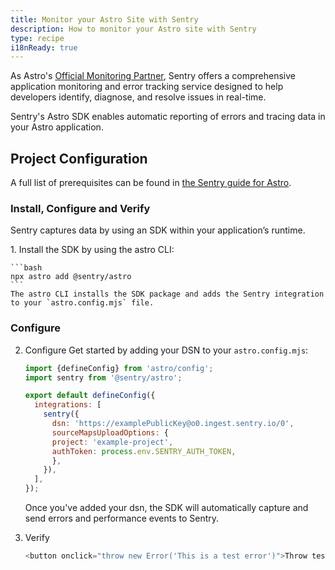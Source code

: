 ```yaml
---
title: Monitor your Astro Site with Sentry
description: How to monitor your Astro site with Sentry
type: recipe
i18nReady: true
---
```


As Astro's [Official Monitoring Partner](https://astro.build/blog/sentry-official-monitoring-partner/), Sentry offers a comprehensive application monitoring and error tracking service designed to help developers identify, diagnose, and resolve issues in real-time.

Sentry's Astro SDK enables automatic reporting of errors and tracing data in your Astro application.

## Project Configuration

A full list of prerequisites can be found in [the Sentry guide for Astro](https://docs.sentry.io/platforms/javascript/guides/astro/#prerequisites).

### Install, Configure and Verify

Sentry captures data by using an SDK within your application’s runtime.

<Steps>
1. Install the SDK by using the astro CLI:

    ```bash
    npx astro add @sentry/astro
    ```
    The astro CLI installs the SDK package and adds the Sentry integration to your `astro.config.mjs` file.

### Configure

2. Configure Get started by adding your DSN to your `astro.config.mjs`:

    ```js title="astro.config.mjs" ins={2, 6-12}
    import {defineConfig} from 'astro/config';
    import sentry from '@sentry/astro';

    export default defineConfig({
      integrations: [
        sentry({
          dsn: 'https://examplePublicKey@o0.ingest.sentry.io/0',
          sourceMapsUploadOptions: {
          project: 'example-project',
          authToken: process.env.SENTRY_AUTH_TOKEN,
          },
        }),
      ],
    });
    ```
    Once you've added your dsn, the SDK will automatically capture and send errors and performance events to Sentry.

3. Verify

    ```js title="home.astro" 
    <button onclick="throw new Error('This is a test error')">Throw test error</button>
    ```

</Steps>
